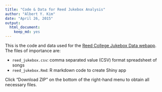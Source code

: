 ```yaml
---
title: "Code & Data for Reed Jukebox Analysis"
author: "Albert Y. Kim"
date: "April 26, 2015"
output:
  html_document:
    keep_md: yes
---
```


This is the code and data used for the [Reed College Jukebox Data  webapp](https://rudeboybert.shinyapps.io/ReedJukebox/reed_jukebox.Rmd).  The files of importance are:

* `reed_jukebox.csv`: comma separated value (CSV) format spreadsheet of songs
* `reed_jukebox.Rmd`: R markdown code to create Shiny app

Click "Download ZIP" on the bottom of the right-hand menu to obtain all necessary files.


